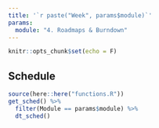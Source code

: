 ```yaml
---
title: '`r paste("Week", params$module)`'
params:
  module: "4. Roadmaps & Burndown"
---
```


```r
knitr::opts_chunk$set(echo = F)
```

## Schedule

```r
source(here::here("functions.R"))
get_sched() %>% 
  filter(Module == params$module) %>% 
  dt_sched()
```



